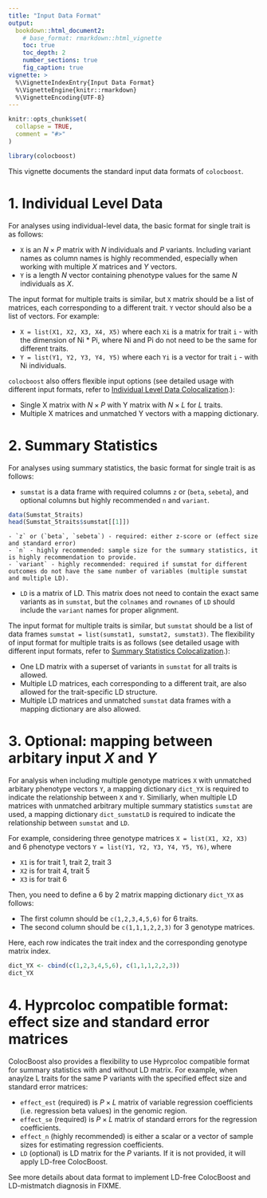 ```yaml
---
title: "Input Data Format"
output: 
  bookdown::html_document2:
    # base_format: rmarkdown::html_vignette
    toc: true
    toc_depth: 2
    number_sections: true
    fig_caption: true
vignette: >
  %\VignetteIndexEntry{Input Data Format}
  %\VignetteEngine{knitr::rmarkdown}
  %\VignetteEncoding{UTF-8}
---
```


```r
knitr::opts_chunk$set(
  collapse = TRUE,
  comment = "#>"
)
```

```r
library(colocboost)
```

This vignette documents the standard input data formats of `colocboost`.

# 1. Individual Level Data

For analyses using individual-level data, the basic format for single trait is as follows:

- `X` is an $N \times P$ matrix with $N$ individuals and $P$ variants. Including variant names as column names is highly recommended, especially when working with multiple $X$ matrices and $Y$ vectors.
- `Y` is a length $N$ vector containing phenotype values for the same $N$ individuals as $X$.

The input format for multiple traits is similar, but `X` matrix should be a list of matrices, each corresponding to a different trait. `Y` vector should also be a list of vectors. 
For example:

- `X = list(X1, X2, X3, X4, X5)` where each `Xi` is a matrix for trait `i` - with the dimension of Ni * Pi, where Ni and Pi do not need to be the same for different traits.
- `Y = list(Y1, Y2, Y3, Y4, Y5)` where each `Yi` is a vector for trait `i` - with Ni individuals.


`colocboost` also offers flexible input options (see detailed usage with different input formats, 
refer to [Individual Level Data Colocalization](https://statfungen.github.io/colocboost/articles/Individual_Level_Colocalization.html).):

- Single X matrix with $N \times P$ with Y matrix with $N \times L$ for $L$ traits.
- Multiple X matrices and unmatched Y vectors with a mapping dictionary.


# 2. Summary Statistics

For analyses using summary statistics, the basic format for single trait is as follows:

- `sumstat` is a data frame with required columns `z` or (`beta`, `sebeta`), and optional columns but highly recommended `n` and `variant`.
```r
data(Sumstat_5traits)
head(Sumstat_5traits$sumstat[[1]])
```

    - `z` or (`beta`, `sebeta`) - required: either z-score or (effect size and standard error)
    - `n` - highly recommended: sample size for the summary statistics, it is highly recommendation to provide.
    - `variant` - highly recommended: required if sumstat for different outcomes do not have the same number of variables (multiple sumstat and multiple LD).


- `LD` is a matrix of LD. This matrix does not need to contain the exact same variants as in `sumstat`, but the `colnames` and `rownames` of `LD` should include the `variant` names for proper alignment.

The input format for multiple traits is similar, but `sumstat` should be a list of data frames `sumstat = list(sumstat1, sumstat2, sumstat3)`. 
The flexibility of input format for multiple traits is as follows (see detailed usage with different input formats, 
refer to [Summary Statistics Colocalization](https://statfungen.github.io/colocboost/articles/Summary_Level_Colocalization.html).):

- One LD matrix with a superset of variants in `sumstat` for all traits is allowed.
- Multiple LD matrices, each corresponding to a different trait, are also allowed for the trait-specific LD structure.
- Multiple LD matrices and unmatched `sumstat` data frames with a mapping dictionary are also allowed.  



# 3. Optional: mapping between arbitary input $X$ and $Y$

For analysis when including multiple genotype matrices `X` with unmatched arbitary phenotype vectors `Y`, 
a mapping dictionary `dict_YX` is required to indicate the relationship between `X` and `Y`.
Similiarly, when multiple LD matrices with unmatched arbitrary multiple summary statistics `sumstat` are used,
a mapping dictionary `dict_sumstatLD` is required to indicate the relationship between `sumstat` and `LD`.

For example, considering three genotype matrices `X = list(X1, X2, X3)` and 6 phenotype vectors `Y = list(Y1, Y2, Y3, Y4, Y5, Y6)`, where

- `X1` is for trait 1, trait 2, trait 3
- `X2` is for trait 4, trait 5
- `X3` is for trait 6

Then, you need to define a 6 by 2 matrix mapping dictionary `dict_YX` as follows: 

- The first column should be `c(1,2,3,4,5,6)` for 6 traits. 
- The second column should be `c(1,1,1,2,2,3)` for 3 genotype matrices.

Here, each row indicates the trait index and the corresponding genotype matrix index.

```r
dict_YX <- cbind(c(1,2,3,4,5,6), c(1,1,1,2,2,3))
dict_YX
```


# 4. Hyprcoloc compatible format: effect size and standard error matrices

ColocBoost also provides a flexibility to use Hyprcoloc compatible format for summary statistics with and without LD matrix.
For example, when anaylze L traits for the same P variants with the specified effect size and standard error matrices:

- `effect_est` (required) is $P \times L$ matrix of variable regression coefficients (i.e. regression beta values) in the genomic region.
- `effect_se` (required) is $P \times L$ matrix of standard errors for the regression coefficients.
- `effect_n` (highly recommended) is either a scalar or a vector of sample sizes for estimating regression coefficients.
- `LD` (optional) is LD matrix for the $P$ variants. If it is not provided, it will apply LD-free ColocBoost.

See more details about data format to implement LD-free ColocBoost and LD-mistmatch diagnosis in FIXME.

